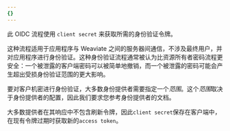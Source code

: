 ```yaml
---
{}
---
```


此 OIDC 流程使用 `client secret` 来获取所需的身份验证令牌。

这种流程适用于应用程序与 Weaviate 之间的服务器间通信，不涉及最终用户，并对应用程序进行身份验证。这种身份验证流程通常被认为比资源所有者密码流程更安全：一个被泄露的客户端密码可以被简单地撤销，而一个被泄露的密码可能会产生超出受损身份验证范围的更大影响。

要对客户机密进行身份验证，大多数身份提供者需要指定一个*范围*。这个*范围*取决于身份提供者的配置，因此我们要求您参考身份提供者的文档。

大多数提供者在其响应中不包含刷新令牌，因此`client secret`保存在客户端中，在现有令牌过期时获取新的`access token`。